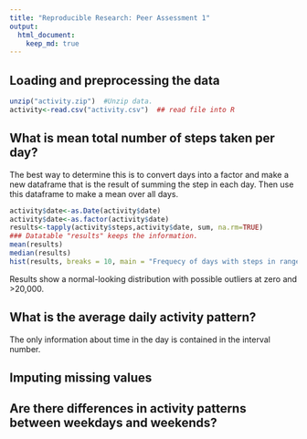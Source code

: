 ```yaml
---
title: "Reproducible Research: Peer Assessment 1"
output: 
  html_document:
    keep_md: true
---
```



## Loading and preprocessing the data

```r
unzip("activity.zip")  #Unzip data.
activity<-read.csv("activity.csv")  ## read file into R
```


## What is mean total number of steps taken per day?
The best way to determine this is to convert days into a factor and make a new dataframe that is the result of summing the step in each day. Then use this dataframe to make a mean over all days.
```r
activity$date<-as.Date(activity$date)
activity$date<-as.factor(activity$date)
results<-tapply(activity$steps,activity$date, sum, na.rm=TRUE)
### Datatable "results" keeps the information.
mean(results)
median(results)
hist(results, breaks = 10, main = "Frequecy of days with steps in range")
```
Results show a normal-looking distribution with possible outliers at zero and >20,000. 

## What is the average daily activity pattern?
The only information about time in the day is contained in the interval number. 

## Imputing missing values



## Are there differences in activity patterns between weekdays and weekends?
